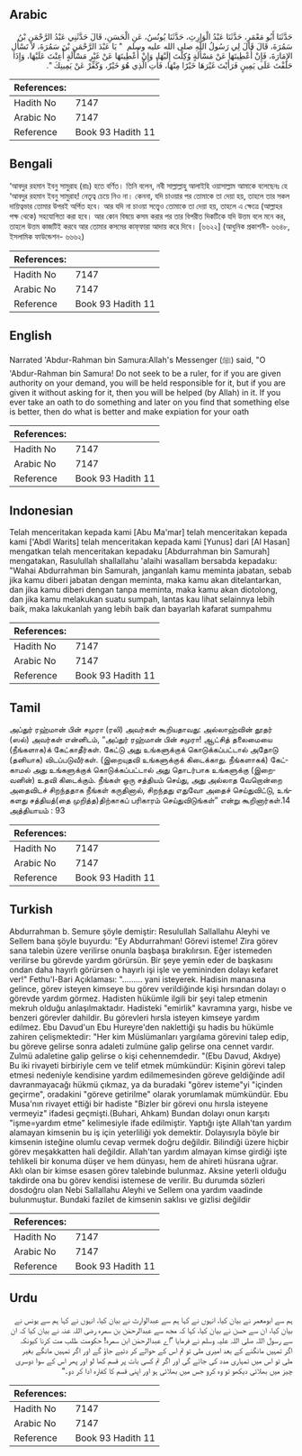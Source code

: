 ## Arabic


<div dir="rtl" lang="ar" style={{fontSize:'larger',backgroundColor:'#f8f9fa',padding:20}}>
حَدَّثَنَا أَبُو مَعْمَرٍ، حَدَّثَنَا عَبْدُ الْوَارِثِ، حَدَّثَنَا يُونُسُ، عَنِ الْحَسَنِ، قَالَ حَدَّثَنِي عَبْدُ الرَّحْمَنِ بْنُ سَمُرَةَ، قَالَ قَالَ لِي رَسُولُ اللَّهِ صلى الله عليه وسلم ‏ "‏ يَا عَبْدَ الرَّحْمَنِ بْنَ سَمُرَةَ، لاَ تَسْأَلِ الإِمَارَةَ، فَإِنْ أُعْطِيتَهَا عَنْ مَسْأَلَةٍ وُكِلْتَ إِلَيْهَا، وَإِنْ أُعْطِيتَهَا عَنْ غَيْرِ مَسْأَلَةٍ أُعِنْتَ عَلَيْهَا، وَإِذَا حَلَفْتَ عَلَى يَمِينٍ فَرَأَيْتَ غَيْرَهَا خَيْرًا مِنْهَا، فَأْتِ الَّذِي هُوَ خَيْرٌ، وَكَفِّرْ عَنْ يَمِينِكَ ‏"‏‏.‏
</div>
<div style={{backgroundColor:'#f8f9fa',padding:20, marginBottom: 10}}><table> <thead> <tr> <th>References:</th> <th></th> </tr> </thead> <tbody><tr><td>Hadith No</td><td>7147</td></tr><tr><td>Arabic No</td><td>7147</td></tr><tr><td>Reference</td><td>Book 93 Hadith 11</td></tr></tbody></table></div>

## Bengali


<div dir="ltr" lang="bn" style={{fontSize:'larger',backgroundColor:'#f8f9fa',padding:20}}>
‘আবদুর রহমান ইবনু সামুরাহ (রাঃ) হতে বর্ণিত। তিনি বলেন, নবী সাল্লাল্লাহু আলাইহি ওয়াসাল্লাম আমাকে বলেছেনঃ হে ‘আবদুর রহমান ইবনু সামুরাহ! নেতৃত্ব চেয়ে নিও না। কেননা, যদি চাওয়ার পর তোমাকে তা দেয়া হয়, তাহলে তার সকল দায়িত্বভার তোমার উপরই অর্পিত হবে। আর যদি না চাওয়া সত্ত্বেও তোমাকে তা দেয়া হয়, তাহলে এ ক্ষেত্রে (আল্লাহর পক্ষ থেকে) সহযোগিতা করা হবে। আর কোন বিষয়ে কসম করার পর তার বিপরীত দিকটিকে যদি উত্তম বলে মনে কর, তাহলে উত্তম কাজটিই করবে আর তোমার কসমের কাফ্‌ফারা আদায় করে দিবে। [৬৬২২] (আধুনিক প্রকাশনী- ৬৬৪৮, ইসলামিক ফাউন্ডেশন- ৬৬৬২)
</div>
<div style={{backgroundColor:'#f8f9fa',padding:20, marginBottom: 10}}><table> <thead> <tr> <th>References:</th> <th></th> </tr> </thead> <tbody><tr><td>Hadith No</td><td>7147</td></tr><tr><td>Arabic No</td><td>7147</td></tr><tr><td>Reference</td><td>Book 93 Hadith 11</td></tr></tbody></table></div>

## English


<div dir="ltr" lang="en" style={{fontSize:'larger',backgroundColor:'#f8f9fa',padding:20}}>
Narrated 'Abdur-Rahman bin Samura:Allah's Messenger (ﷺ) said, "O 'Abdur-Rahman bin Samura! Do not seek to be a ruler, for if you are given authority on your demand, you will be held responsible for it, but if you are given it without asking for it, then you will be helped (by Allah) in it. If you ever take an oath to do something and later on you find that something else is better, then do what is better and make expiation for your oath
</div>
<div style={{backgroundColor:'#f8f9fa',padding:20, marginBottom: 10}}><table> <thead> <tr> <th>References:</th> <th></th> </tr> </thead> <tbody><tr><td>Hadith No</td><td>7147</td></tr><tr><td>Arabic No</td><td>7147</td></tr><tr><td>Reference</td><td>Book 93 Hadith 11</td></tr></tbody></table></div>

## Indonesian


<div dir="ltr" lang="id" style={{fontSize:'larger',backgroundColor:'#f8f9fa',padding:20}}>
Telah menceritakan kepada kami [Abu Ma'mar] telah menceritakan kepada kami ['Abdl Warits] telah menceritakan kepada kami [Yunus] dari [Al Hasan] mengatkan telah menceritakan kepadaku [Abdurrahman bin Samurah] mengatakan, Rasulullah shallallahu 'alaihi wasallam bersabda kepadaku: "Wahai Abdurrahman bin Samurah, janganlah kamu meminta jabatan, sebab jika kamu diberi jabatan dengan meminta, maka kamu akan ditelantarkan, dan jika kamu diberi dengan tanpa meminta, maka kamu akan diotolong, dan jika kamu melakukan suatu sumpah, lantas kau lihat selainnya lebih baik, maka lakukanlah yang lebih baik dan bayarlah kafarat sumpahmu
</div>
<div style={{backgroundColor:'#f8f9fa',padding:20, marginBottom: 10}}><table> <thead> <tr> <th>References:</th> <th></th> </tr> </thead> <tbody><tr><td>Hadith No</td><td>7147</td></tr><tr><td>Arabic No</td><td>7147</td></tr><tr><td>Reference</td><td>Book 93 Hadith 11</td></tr></tbody></table></div>

## Tamil


<div dir="ltr" lang="ta" style={{fontSize:'larger',backgroundColor:'#f8f9fa',padding:20}}>
அப்துர் ரஹ்மான் பின் சமுரா (ரலி) அவர்கள் கூறியதாவது: அல்லாஹ்வின் தூதர் (ஸல்) அவர்கள் என்னிடம், “அப்துர் ரஹ்மான் பின் சமுரா! ஆட்சித் தலைமையை (நீங்களாக)க் கேட்காதீர்கள். கேட்டு அது உங்களுக்குக் கொடுக்கப்பட்டால் அதோடு (தனியாக) விடப்படுவீர்கள். (இறையுதவி உங்களுக்குக் கிடைக்காது. நீங்களாகக்) கேட்காமல் அது உங்களுக்குக் கொடுக்கப்பட்டால் அது தொடர்பாக உங்களுக்கு (இறைவனின்) உதவி கிடைக்கும். நீங்கள் ஒரு சத்தியம் செய்து, அது அல்லாத வேறொன்றை அதைவிடச் சிறந்ததாக நீங்கள் கருதினால், சிறந்தது எதுவோ அதைச் செய்துவிட்டு, உங்களது சத்தியத்(தை முறித்த)திற்காகப் பரிகாரம் செய்துவிடுங்கள்” என்று கூறினார்கள்.14 அத்தியாயம் : 93
</div>
<div style={{backgroundColor:'#f8f9fa',padding:20, marginBottom: 10}}><table> <thead> <tr> <th>References:</th> <th></th> </tr> </thead> <tbody><tr><td>Hadith No</td><td>7147</td></tr><tr><td>Arabic No</td><td>7147</td></tr><tr><td>Reference</td><td>Book 93 Hadith 11</td></tr></tbody></table></div>

## Turkish


<div dir="ltr" lang="tr" style={{fontSize:'larger',backgroundColor:'#f8f9fa',padding:20}}>
Abdurrahman b. Semure şöyle demiştir: Resulullah Sallallahu Aleyhi ve Sellem bana şöyle buyurdu: "Ey Abdurrahman! Görevi isteme! Zira görev sana talebin üzere verilirse onunla başbaşa bırakılırsın. Eğer istemeden verilirse bu görevde yardım görürsün. Bir şeye yemin eder de başkasını ondan daha hayırlı görürsen o hayırlı işi işle ve yemininden dolayı kefaret ver!" Fethu'l-Bari Açıklaması: "......... yani isteyerek. Hadisin manasına gelince, görev isteyen kimseye bu görev verildiğinde kişi hırsından dolayı o görevde yardım görmez. Hadisten hükümle ilgili bir şeyi talep etmenin mekruh olduğu anlaşılmaktadır. Hadisteki "emirlik" kavramına yargı, hisbe ve benzeri görevler dahildir. Bu görevleri hırsla isteyen kimseye yardım edilmez. Ebu Davud'un Ebu Hureyre'den naklettiği şu hadis bu hükümle zahiren çelişmektedir: "Her kim Müslümanları yargılama görevini talep edip, bu göreve gelirse sonra adaleti zulmüne galip gelirse ona cennet vardır. Zulmü adaletine galip gelirse o kişi cehennemdedir. "(Ebu Davud, Akdıye) Bu iki rivayeti birbiriyle cem ve telif etmek mümkündür: Kişinin görevi talep etmesi nedeniyle kendisine yardım edilmemesinden göreve geldiğinde adil davranmayacağı hükmü çıkmaz, ya da buradaki "görev isteme"yi "içinden geçirme", oradakini "göreve getirilme" olarak yorumlamak mümkündür. Ebu Musa'nın rivayet ettiği bir hadiste "Bizler bir görevi onu hırsla isteyene vermeyiz" ifadesi geçmişti.(Buhari, Ahkam) Bundan dolayı onun karşıtı "işme=yardım etme" kelimesiyle ifade edilmiştir. Yaptığı işte Allah'tan yardım alamayan kimsenin bu iş için yeterliliği yok demektir. Dolayısıyla böyle bir kimsenin isteğine olumlu cevap vermek doğru değildir. Bilindiği üzere hiçbir görev meşakkatten hali değildir. Allah'tan yardım almayan kimse girdiği işte tehlikeli bir konuma düşer ve hem dünyası, hem de ahireti hüsrana uğrar. Aklı olan bir kimse esasen görev talebinde bulunmaz. Aksine yeterli olduğu takdirde ona bu görev kendisi istemese de verilir. Bu durumda sözleri dosdoğru olan Nebi Sallallahu Aleyhi ve Sellem ona yardım vaadinde bulunmuştur. Bundaki fazilet de kimsenin saklısı ve gizlisi değildir
</div>
<div style={{backgroundColor:'#f8f9fa',padding:20, marginBottom: 10}}><table> <thead> <tr> <th>References:</th> <th></th> </tr> </thead> <tbody><tr><td>Hadith No</td><td>7147</td></tr><tr><td>Arabic No</td><td>7147</td></tr><tr><td>Reference</td><td>Book 93 Hadith 11</td></tr></tbody></table></div>

## Urdu


<div dir="rtl" lang="ur" style={{fontSize:'larger',backgroundColor:'#f8f9fa',padding:20}}>
ہم سے ابومعمر نے بیان کیا، انہوں نے کہا ہم سے عبدالوارث نے بیان کیا، انہوں نے کہا ہم سے یونس نے بیان کیا، ان سے حسن نے بیان کیا، کہا کہ مجھ سے عبدالرحمٰن بن سمرہ رضی اللہ عنہ نے بیان کیا کہ ان سے رسول اللہ صلی اللہ علیہ وسلم نے فرمایا ”اے عبدالرحمٰن ابن سمرہ! حکومت طلب مت کرنا کیونکہ اگر تمہیں مانگنے کے بعد امیری ملی تو تم اس کے حوالے کر دئیے جاؤ گے اور اگر تمہیں مانگے بغیر ملی تو اس میں تمہاری مدد کی جائے گی اور اگر تم کسی بات پر قسم کھا لو اور پھر اس کے سوا دوسری چیز میں بھلائی دیکھو تو وہ کرو جس میں بھلائی ہو اور اپنی قسم کا کفارہ ادا کر دو۔“
</div>
<div style={{backgroundColor:'#f8f9fa',padding:20, marginBottom: 10}}><table> <thead> <tr> <th>References:</th> <th></th> </tr> </thead> <tbody><tr><td>Hadith No</td><td>7147</td></tr><tr><td>Arabic No</td><td>7147</td></tr><tr><td>Reference</td><td>Book 93 Hadith 11</td></tr></tbody></table></div>